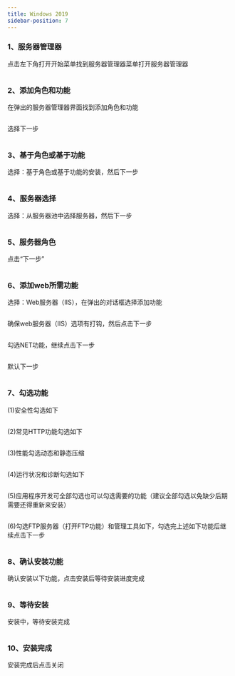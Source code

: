 ```yaml
---
title: Windows 2019
sidebar-position: 7
---
```



### 1、服务器管理器
<p>
  点击左下角打开开始菜单找到服务器管理器菜单打开服务器管理器
</p> 
<img src={require('@site/static/img/softwareInstall/IIS/45.png').default} alt=""/>

### 2、添加角色和功能
<p>
  在弹出的服务器管理器界面找到添加角色和功能
</p> 
<img src={require('@site/static/img/softwareInstall/IIS/46.png').default} alt=""/>

<p>
  选择下一步
</p> 
<img src={require('@site/static/img/softwareInstall/IIS/47.png').default} alt=""/>

### 3、基于角色或基于功能
<p>
  选择：基于角色或基于功能的安装，然后下一步
</p> 
<img src={require('@site/static/img/softwareInstall/IIS/48.png').default} alt=""/>

### 4、服务器选择
<p>
  选择：从服务器池中选择服务器，然后下一步
</p> 
<img src={require('@site/static/img/softwareInstall/IIS/49.png').default} alt=""/>

### 5、服务器角色
<p>
  点击“下一步”
</p> 
<img src={require('@site/static/img/softwareInstall/IIS/50.png').default} alt=""/>

### 6、添加web所需功能
<p>
  选择：Web服务器（IIS），在弹出的对话框选择添加功能
</p> 
<img src={require('@site/static/img/softwareInstall/IIS/51.png').default} alt=""/>

<p>
  确保web服务器（IIS）选项有打钩，然后点击下一步
</p> 
<img src={require('@site/static/img/softwareInstall/IIS/52.png').default} alt=""/>

<p>
  勾选NET功能，继续点击下一步
</p> 
<img src={require('@site/static/img/softwareInstall/IIS/53.png').default} alt=""/>

<p>
  默认下一步
</p> 
<img src={require('@site/static/img/softwareInstall/IIS/54.png').default} alt=""/>

### 7、勾选功能
<p>
  (1)安全性勾选如下
</p> 
<img src={require('@site/static/img/softwareInstall/IIS/55.png').default} alt=""/>

<p>
  (2)常见HTTP功能勾选如下
</p> 
<img src={require('@site/static/img/softwareInstall/IIS/56.png').default} alt=""/>

<p>
  (3)性能勾选动态和静态压缩
</p> 
<img src={require('@site/static/img/softwareInstall/IIS/57.png').default} alt=""/>

<p>
  (4)运行状况和诊断勾选如下
</p> 
<img src={require('@site/static/img/softwareInstall/IIS/58.png').default} alt=""/>

<p>
  (5)应用程序开发可全部勾选也可以勾选需要的功能（建议全部勾选以免缺少后期需要还得重新来安装）
</p> 
<img src={require('@site/static/img/softwareInstall/IIS/59.png').default} alt=""/>

<p>
  (6)勾选FTP服务器（打开FTP功能）和管理工具如下，勾选完上述如下功能后继续点击下一步
</p> 
<img src={require('@site/static/img/softwareInstall/IIS/60.png').default} alt=""/>

### 8、确认安装功能
<p>
  确认安装以下功能，点击安装后等待安装进度完成
</p> 
<img src={require('@site/static/img/softwareInstall/IIS/61.png').default} alt=""/>

### 9、等待安装
<p>
  安装中，等待安装完成
</p>
<img src={require('@site/static/img/softwareInstall/IIS/62.png').default} alt=""/>


### 10、安装完成
<p>
  安装完成后点击关闭
</p> 
<img src={require('@site/static/img/softwareInstall/IIS/63.png').default} alt=""/>
